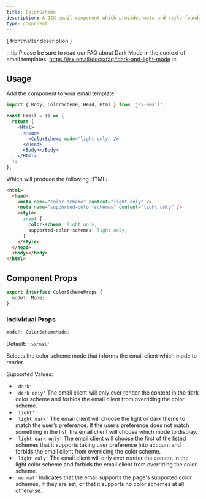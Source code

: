 ```yaml
---
title: ColorScheme
description: A JSX email component which provides meta and style foundations for color scheme support
type: component
---
```


<p>{ frontmatter.description }</p>

:::tip
Please be sure to read our FAQ about Dark Mode in the context of email templates: https://jsx.email/docs/faq#dark-and-light-mode
:::

<Install type={frontmatter.type}/>

## Usage

Add the component to your email template.

```jsx
import { Body, ColorScheme, Head, Html } from 'jsx-email';

const Email = () => {
  return (
    <Html>
      <Head>
        <ColorScheme mode="light only" />
      </Head>
      <Body></Body>
    </Html>
  );
};
```

Which will produce the following HTML:

```html
<html>
  <head>
    <meta name="color-scheme" content="light only" />
    <meta name="supported-color-schemes" content="light only" />
    <style>
      :root {
        color-scheme: light only;
        supported-color-schemes: light only;
      }
    </style>
  </head>
  <body></body>
</html>
```

## Component Props

```ts
export interface ColorSchemeProps {
  mode?: Mode;
}
```

### Individual Props

```ts
mode?: ColorSchemeMode;
```

Default: `'normal'`<br/>

Selects the color scheme mode that informs the email client which mode to render.

Supported Values:

- `'dark'`
- `'dark only'` The email client will only ever render the content in the dark color scheme and forbids the email client from overriding the color scheme.
- `'light'`
- `'light dark'` The email client will choose the light or dark theme to match the user’s preference. If the user’s preference does not match something in the list, the email client will choose which mode to display.
- `'light dark only'` The email client will choose the first of the listed schemes that it supports taking user preference into account and forbids the email client from overriding the color scheme.
- `'light only'` The email client will only ever render the content in the light color scheme and forbids the email client from overriding the color scheme.
- `'normal'` Indicates that the email supports the page's supported color schemes, if they are set, or that it supports no color schemes at all otherwise.

